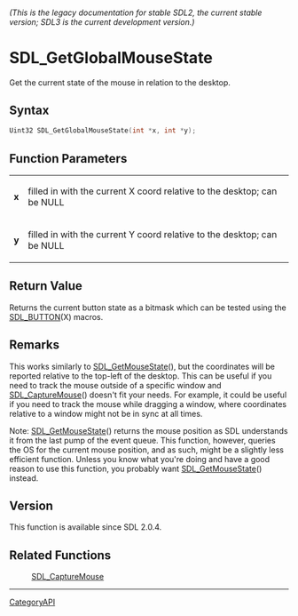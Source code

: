 ====== (This is the legacy documentation for stable SDL2, the current stable version; SDL3 is the current development version.) ======
= SDL_GetGlobalMouseState =

Get the current state of the mouse in relation to the desktop.

== Syntax ==

<syntaxhighlight lang='c'>
Uint32 SDL_GetGlobalMouseState(int *x, int *y);
</syntaxhighlight>

== Function Parameters ==

{|
|'''x'''
|filled in with the current X coord relative to the desktop; can be NULL
|-
|'''y'''
|filled in with the current Y coord relative to the desktop; can be NULL
|}

== Return Value ==

Returns the current button state as a bitmask which can be tested using the
[[SDL_BUTTON]](X) macros.

== Remarks ==

This works similarly to [[SDL_GetMouseState]](), but the coordinates will
be reported relative to the top-left of the desktop. This can be useful if
you need to track the mouse outside of a specific window and
[[SDL_CaptureMouse]]() doesn't fit your needs. For example, it could be
useful if you need to track the mouse while dragging a window, where
coordinates relative to a window might not be in sync at all times.

Note: [[SDL_GetMouseState]]() returns the mouse position as SDL understands
it from the last pump of the event queue. This function, however, queries
the OS for the current mouse position, and as such, might be a slightly
less efficient function. Unless you know what you're doing and have a good
reason to use this function, you probably want [[SDL_GetMouseState]]()
instead.

== Version ==

This function is available since SDL 2.0.4.

== Related Functions ==

:[[SDL_CaptureMouse]]

----
[[CategoryAPI]]


